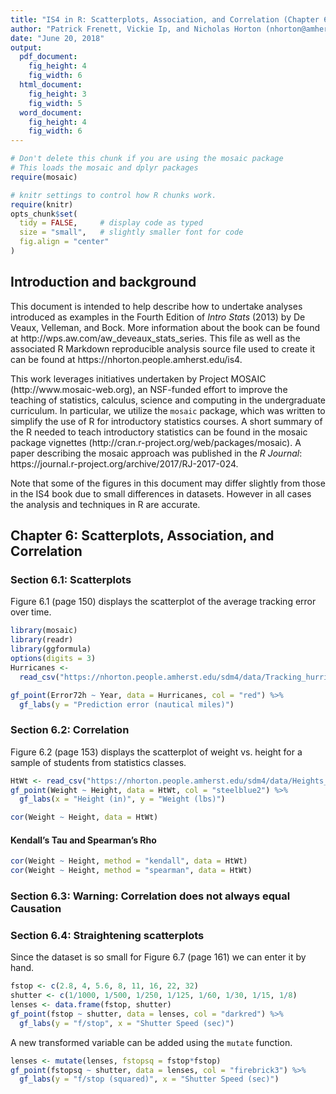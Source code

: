 ```yaml
---
title: "IS4 in R: Scatterplots, Association, and Correlation (Chapter 6)"
author: "Patrick Frenett, Vickie Ip, and Nicholas Horton (nhorton@amherst.edu)"
date: "June 20, 2018"
output: 
  pdf_document:
    fig_height: 4
    fig_width: 6
  html_document:
    fig_height: 3
    fig_width: 5
  word_document:
    fig_height: 4
    fig_width: 6
---
```

  
  
```r
# Don't delete this chunk if you are using the mosaic package
# This loads the mosaic and dplyr packages
require(mosaic)
```

```r
# knitr settings to control how R chunks work.
require(knitr)
opts_chunk$set(
  tidy = FALSE,     # display code as typed
  size = "small",   # slightly smaller font for code
  fig.align = "center"
)
```

## Introduction and background 

This document is intended to help describe how to undertake analyses introduced 
as examples in the Fourth Edition of *Intro Stats* (2013) by De Veaux, Velleman, and Bock.
More information about the book can be found at http://wps.aw.com/aw_deveaux_stats_series.  This
file as well as the associated R Markdown reproducible analysis source file used to create it can be found at https://nhorton.people.amherst.edu/is4.

This work leverages initiatives undertaken by Project MOSAIC (http://www.mosaic-web.org), an NSF-funded effort to improve the teaching of statistics, calculus, science and computing in the undergraduate curriculum. In particular, we utilize the `mosaic` package, which was written to simplify the use of R for introductory statistics courses. A short summary of the R needed to teach introductory statistics can be found in the mosaic package vignettes (http://cran.r-project.org/web/packages/mosaic). A paper describing the mosaic approach was published in the *R Journal*: https://journal.r-project.org/archive/2017/RJ-2017-024.


Note that some of the figures in this document may differ slightly from those in the IS4 book due to small differences in datasets. However in all cases the analysis and techniques in R are accurate.

## Chapter 6: Scatterplots, Association, and Correlation

### Section 6.1: Scatterplots

Figure 6.1 (page 150) displays the scatterplot of the average tracking error over time.

```r
library(mosaic)
library(readr)
library(ggformula)
options(digits = 3)
Hurricanes <- 
  read_csv("https://nhorton.people.amherst.edu/sdm4/data/Tracking_hurricanes_2012.csv")
```

```r
gf_point(Error72h ~ Year, data = Hurricanes, col = "red") %>%
  gf_labs(y = "Prediction error (nautical miles)")
```


### Section 6.2: Correlation

Figure 6.2 (page 153) displays the scatterplot of weight vs. height for a sample of students from statistics classes.

```r
HtWt <- read_csv("https://nhorton.people.amherst.edu/sdm4/data/Heights_and_Weights.csv")
gf_point(Weight ~ Height, data = HtWt, col = "steelblue2") %>%
  gf_labs(x = "Height (in)", y = "Weight (lbs)")
```

```r
cor(Weight ~ Height, data = HtWt)
```

#### Kendall's Tau and Spearman's Rho

```r
cor(Weight ~ Height, method = "kendall", data = HtWt)
cor(Weight ~ Height, method = "spearman", data = HtWt)
```

### Section 6.3: Warning: Correlation does not always equal Causation

### Section 6.4: Straightening scatterplots

Since the dataset is so small for Figure 6.7 (page 161) we can enter it by hand.
```r
fstop <- c(2.8, 4, 5.6, 8, 11, 16, 22, 32)
shutter <- c(1/1000, 1/500, 1/250, 1/125, 1/60, 1/30, 1/15, 1/8)
lenses <- data.frame(fstop, shutter)
gf_point(fstop ~ shutter, data = lenses, col = "darkred") %>%
  gf_labs(y = "f/stop", x = "Shutter Speed (sec)")
```

A new transformed variable can be added using the `mutate` function.
```r
lenses <- mutate(lenses, fstopsq = fstop*fstop)
gf_point(fstopsq ~ shutter, data = lenses, col = "firebrick3") %>%
  gf_labs(y = "f/stop (squared)", x = "Shutter Speed (sec)")
```
